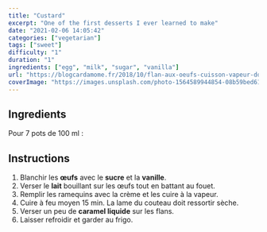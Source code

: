 ```yaml
---
title: "Custard"
excerpt: "One of the first desserts I ever learned to make"
date: "2021-02-06 14:05:42"
categories: ["vegetarian"]
tags: ["sweet"]
difficulty: "1"
duration: "1"
ingredients: ["egg", "milk", "sugar", "vanilla"]
url: "https://blogcardamome.fr/2018/10/flan-aux-oeufs-cuisson-vapeur-douce-vitaliseur.html"
coverImage: "https://images.unsplash.com/photo-1564589944854-08b59bed61f1?ixlib=rb-1.2.1&ixid=MXwxMjA3fDB8MHxwaG90by1wYWdlfHx8fGVufDB8fHw%3D&auto=format&fit=crop&w=700&q=72"
---
```


## Ingredients

Pour 7 pots de 100 ml :

<ul>
  <Ingredient v="3" i="oeufs" />
  <Ingredient v="500" t="ml" i="lait entier" />
  <Ingredient v="30" t="g" i="sucre" />
  <Ingredient v="10" t="g" i="sucre vanillé" />
  <Ingredient
    optional
    v="100"
    t="g"
    i="caramel
liquide"
    link="/recipe-book/liquid-caramel"
  />
</ul>

## Instructions

1. Blanchir les **œufs** avec le **sucre** et la **vanille**.
2. Verser le **lait** bouillant sur les œufs tout en battant au fouet.
3. Remplir les ramequins avec la crème et les cuire à la vapeur.
4. Cuire à feu moyen 15 min. La lame du couteau doit ressortir sèche.
5. Verser un peu de **caramel liquide** sur les flans.
6. Laisser refroidir et garder au frigo.
